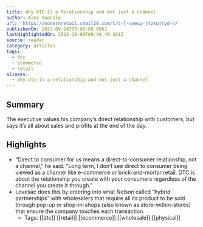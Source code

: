 ```yaml
---
title: Why DTC Is a Relationship and Not Just a Channel
author: Alex Vuocolo
url: 'https://modernretail.cmail20.com/t/t-l-voeuy-jtzkujtyd-n/'
publishedOn: 2023-09-14T00:00:00.000Z
lastHighlightedOn: 2023-10-09T09:44:40.381Z
source: reader
category: articles
tags:
  - dtc
  - ecommerce
  - retail
aliases:
  - why-dtc-is-a-relationship-and-not-just-a-channel
---
```

## Summary

The executive values his company’s direct relationship with customers, but says it’s all about sales and profits at the end of the day.

## Highlights
- “Direct to consumer for us means a direct-to-consumer relationship, not a channel,” he said. “Long term, I don’t see direct to consumer being viewed as a channel like e-commerce or brick-and-mortar retail. DTC is about the relationship you create with your consumers regardless of the channel you create it through.”
- Lovesac does this by entering into what Nelson called “hybrid partnerships” with wholesalers that require all its product to be sold through pop-up or shop-in-shops (also known as store-within-stores) that ensure the company touches each transaction.
    - Tags: [[dtc]] [[retail]] [[ecommerce]] [[wholesale]] [[physical]]
